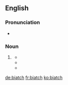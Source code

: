 ==English==

===Pronunciation===
* {{a|US}} {{IPA|/bi.ˈɑtʃ/|lang=en}}

===Noun===
{{en-noun|es}}

# {{lb|en|pejorative|slang|[[gangsta]]}} {{alternative form of|bitch|lang=en}}
#* {{quote-text|year=2002|author=Natika Waldon|title=Urban Affairs|page=197|passage=“Fuck you, you son of a bitch!” Dana screamed, trying to cover herself. “Fuck your mamma, '''biatch'''!” he said as he kicked his door shut.}}
#* {{quote-text|year=2004|author=Greg Fox|title=Coming Clean: The Best and Worst of Dailyconfession.Com|page=76|passage=Something similar happened with ATM machines giving away money in the UK and the people who took advantage are now in prison . . . it's a '''biatch''' I know, but honesty really is the best policy!}}
#* {{quote-text|year=2005|author=Matt Stone|title=Go Backpacking!|page=106|passage=This trail isn't merely hell, it's a full blown '''biatch'''!}}

[[de:biatch]]
[[fr:biatch]]
[[ko:biatch]]